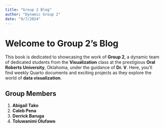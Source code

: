```yaml
---
title: "Group 2 Blog"
author: "Dynamic Group 2"
date: "9/7/2024"
---
```


# Welcome to Group 2's Blog

This book is dedicated to showcasing the work of **Group 2**, a dynamic team of dedicated students from the **Visualization** class at the prestigious **Oral Roberts University**, Oklahoma, under the guidance of **Dr. V**. Here, you'll find weekly Quarto documents and exciting projects as they explore the world of **data visualization**.

## Group Members

1.  **Abigail Tako**
2.  **Caleb Pena**
3.  **Derrick Baruga**
4.  **Toluwanimi Olufawo**
